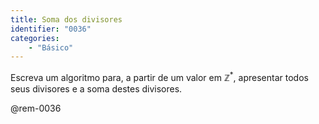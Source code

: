 ```yaml
---
title: Soma dos divisores
identifier: "0036"
categories:
    - "Básico"
---
```

::: {#exr-0036}
Escreva um algoritmo para, a partir de um valor em $\mathbb{Z}^*$, apresentar todos seus divisores e a soma destes divisores.

<!-- @sol-0036 -->

@rem-0036
:::